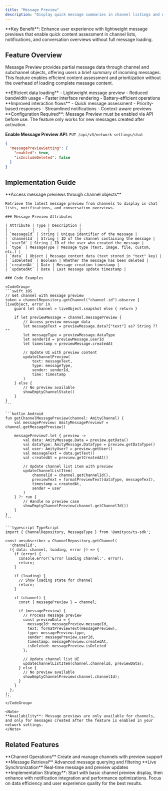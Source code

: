 ```yaml
---
title: "Message Preview"
description: "Display quick message summaries in channel listings and notifications without loading full message content, optimizing performance and user experience."
---
```


<Info>
**Key Benefit**: Enhance user experience with lightweight message previews that enable quick content assessment in channel lists, notifications, and conversation overviews without full message loading.
</Info>

## Feature Overview

Message Preview provides partial message data through channel and subchannel objects, offering users a brief summary of incoming messages. This feature enables efficient content assessment and prioritization without the overhead of loading complete message content.

<CardGroup cols={2}>
  <Card title="Performance Optimization" icon="gauge-high">
    **Efficient data loading**
    - Lightweight message preview
    - Reduced bandwidth usage
    - Faster interface rendering
    - Battery-efficient operations
  </Card>
  <Card title="Enhanced User Experience" icon="sparkles">
    **Improved interaction flows**
    - Quick message assessment
    - Priority-based responses
    - Streamlined notifications
    - Context-aware previews
  </Card>
</CardGroup>

<Warning>
**Configuration Required**: Message Preview must be enabled via API before use. The feature only works for new messages created after activation.

**Enable Message Preview API**: `PUT /api/v3/network-settings/chat`

```json
{
  "messagePreviewSetting": {
    "enabled": true,
    "isIncludeDeleted": false
  }
}
```
</Warning>

## Implementation Guide

<Tabs>
  <Tab title="Channel Message Preview">
    **Access message previews through channel objects**
    
    Retrieve the latest message preview from channels to display in chat lists, notifications, and conversation overviews.

    ### Message Preview Attributes

    | Attribute | Type | Description |
    |-----------|------|-------------|
    | `messageId` | String | Unique identifier of the message |
    | `channelId` | String | ID of the channel containing the message |
    | `userId` | String | ID of the user who created the message |
    | `type` | MessageType | Message type (text, image, file, custom, etc.) |
    | `data` | Object | Message content data (text stored in "text" key) |
    | `isDeleted` | Boolean | Whether the message has been deleted |
    | `createdAt` | Date | Message creation timestamp |
    | `updatedAt` | Date | Last message update timestamp |

    ### Code Examples

    <CodeGroup>
    ```swift iOS
    // Get channel with message preview
    token = channelRepository.getChannel("channel-id").observe { liveObject, error in
        guard let channel = liveObject.snapshot else { return }
        
        if let previewMessage = channel.messagePreview {
            // Access preview message data
            let messageText = previewMessage.data?["text"] as? String ?? ""
            let messageType = previewMessage.dataType
            let senderId = previewMessage.userId
            let timestamp = previewMessage.createdAt
            
            // Update UI with preview content
            updateChannelPreview(
                text: messageText,
                type: messageType,
                sender: senderId,
                time: timestamp
            )
        } else {
            // No preview available
            showEmptyChannelState()
        }
    }
    ```

    ```kotlin Android
    fun getChannelMessagePreview(channel: AmityChannel) {
        val messagePreview: AmityMessagePreview? = channel.getMessagePreview()
        
        messagePreview?.let { preview ->
            val data: AmityMessage.Data = preview.getData()
            val dataType: AmityMessage.DataType = preview.getDataType()
            val user: AmityUser? = preview.getUser()
            val messageText = data.getText()
            val createdAt = preview.getCreatedAt()
            
            // Update channel list item with preview
            updateChannelListItem(
                channelId = channel.getChannelId(),
                previewText = formatPreviewText(dataType, messageText),
                timestamp = createdAt,
                sender = user
            )
        } ?: run {
            // Handle no preview case
            showEmptyChannelPreview(channel.getChannelId())
        }
    }
    ```

    ```typescript TypeScript
    import { ChannelRepository, MessageType } from '@amityco/ts-sdk';

    const unsubscriber = ChannelRepository.getChannel(
      'channelId',
      ({ data: channel, loading, error }) => {
        if (error) {
          console.error('Error loading channel:', error);
          return;
        }
        
        if (loading) {
          // Show loading state for channel
          return;
        }
        
        if (channel) {
          const { messagePreview } = channel;
          
          if (messagePreview) {
            // Process message preview
            const previewData = {
              messageId: messagePreview.messageId,
              text: formatPreviewText(messagePreview),
              type: messagePreview.type,
              sender: messagePreview.userId,
              timestamp: messagePreview.createdAt,
              isDeleted: messagePreview.isDeleted
            };
            
            // Update channel list UI
            updateChannelListItem(channel.channelId, previewData);
          } else {
            // No preview available
            showEmptyChannelPreview(channel.channelId);
          }
        }
      },
    );
    ```
    </CodeGroup>

    <Note>
    **Availability**: Message previews are only available for channels, and only for messages created after the feature is enabled in your network settings.
    </Note>
  </Tab>

</Tabs>

## Related Features

<CardGroup cols={3}>
  <Card title="Channel Management" href="../conversation-management/channels/overview" icon="comments">
    **Channel Operations**
    Create and manage channels with preview support
  </Card>
  <Card title="Message Querying" href="../messaging-features/messages/query-and-filter-messages" icon="magnifying-glass">
    **Message Retrieval**
    Advanced message querying and filtering
  </Card>
  <Card title="Real-time Updates" href="../realtime-communication/overview" icon="bolt">
    **Live Synchronization**
    Real-time message and preview updates
  </Card>
</CardGroup>

<Tip>
**Implementation Strategy**: Start with basic channel preview display, then enhance with notification integration and performance optimizations. Focus on data efficiency and user experience quality for the best results.
</Tip>